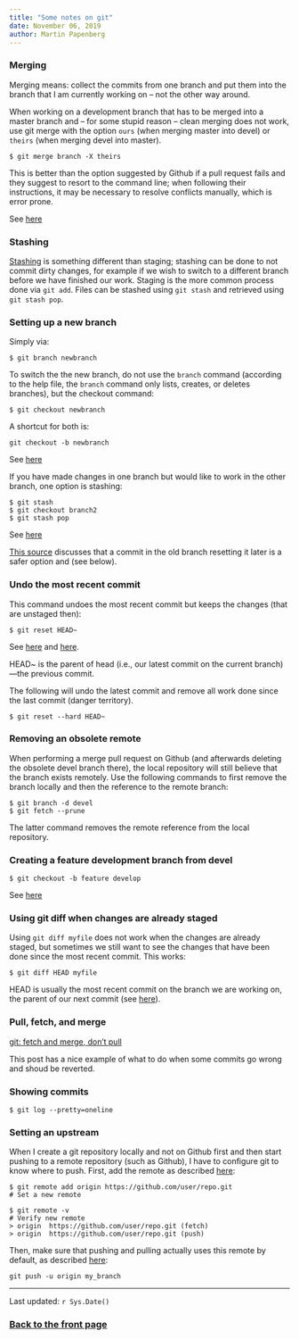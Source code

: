 ```yaml
---
title: "Some notes on git"
date: November 06, 2019
author: Martin Papenberg
---
```


### Merging

Merging means: collect the commits from one branch and put them into
the branch that I am currently working on -- not the other way around.

When working on a development branch that has to be merged into a 
master branch and -- for some stupid reason -- clean merging does not
work, use git merge with the option `ours` (when merging master into 
devel) or `theirs` (when merging devel into master).

```
$ git merge branch -X theirs
```

This is better than the option suggested by Github if a pull request 
fails and they suggest to resort to the command line; when following
their instructions, it may be necessary to resolve conflicts manually,
which is error prone.

See [here](https://stackoverflow.com/questions/13594344/force-git-to-always-choose-the-newer-version-during-a-merge)

### Stashing

[Stashing](https://git-scm.com/book/en/v1/Git-Tools-Stashing) is 
something different than staging; stashing can be done to not commit 
dirty changes, for example if we wish to switch to a different branch 
before we have finished our work. Staging is the more common process 
done via `git add`. Files can be stashed using `git stash` and retrieved
using `git stash pop`.

### Setting up a new branch

Simply via:

```
$ git branch newbranch
```

To switch the the new branch, do not use the `branch` command (according
to the help file, the `branch` command only lists, creates, or deletes 
branches), but the checkout command:

```
$ git checkout newbranch
```

A shortcut for both is:

```
git checkout -b newbranch
```

See [here](https://happygitwithr.com/git-branches.html)

If you have made changes in one branch but would like to work in the 
other branch, one option is stashing:

```
$ git stash
$ git checkout branch2
$ git stash pop
```

See [here](https://stackoverflow.com/questions/556923/how-do-i-merge-my-local-uncommitted-changes-into-another-git-branch)

[This 
source](https://happygitwithr.com/git-branches.html#switching-branches) 
discusses that a commit in the old branch resetting it later is a safer
option and (see below). 

### Undo the most recent commit

This command undoes the most recent commit but keeps the changes (that
are unstaged then):

```
$ git reset HEAD~
```

See [here](https://stackoverflow.com/questions/927358/how-do-i-undo-the-most-recent-local-commits-in-git)
and [here](https://git-scm.com/book/en/v2/Git-Tools-Reset-Demystified).

HEAD~ is the parent of head (i.e., our latest commit on the current 
branch)---the previous commit.

The following will undo the latest commit and remove all work done since
the last commit (danger territory).

```
$ git reset --hard HEAD~
```

### Removing an obsolete remote

When performing a merge pull request on Github (and afterwards deleting 
the obsolete devel branch there), the local repository will still 
believe that the branch exists remotely. Use the following commands to 
first remove the branch locally and then the reference to the remote 
branch:

```
$ git branch -d devel
$ git fetch --prune
```

The latter command removes the remote reference from the local 
repository.

### Creating a feature development branch from devel

```
$ git checkout -b feature develop
```

See [here](https://nvie.com/posts/a-successful-git-branching-model/)

### Using git diff when changes are already staged

Using `git diff myfile` does not work when the changes are already 
staged, but sometimes we still want to see the changes that have been
done since the most recent commit. This works:

```
$ git diff HEAD myfile
```

HEAD is usually the most recent commit on the branch we are working on,
the parent of our next commit (see 
[here](https://stackoverflow.com/questions/2304087/what-is-head-in-git)).

### Pull, fetch, and merge

[git: fetch and merge, don’t pull](https://longair.net/blog/2009/04/16/git-fetch-and-merge/)


This post has a nice example of what to do when some commits go wrong 
and shoud be reverted.

### Showing commits

```
$ git log --pretty=oneline
```

### Setting an upstream

When I create a git repository locally and not on Github first and then
start pushing to a remote repository (such as Github), I have to 
configure git to know where to push. First, add the remote as described
[here](https://help.github.com/en/github/using-git/adding-a-remote):

```
$ git remote add origin https://github.com/user/repo.git
# Set a new remote

$ git remote -v
# Verify new remote
> origin  https://github.com/user/repo.git (fetch)
> origin  https://github.com/user/repo.git (push)
```

Then, make sure that pushing and pulling actually uses this remote by 
default, as described [here](https://stackoverflow.com/questions/6089294/why-do-i-need-to-do-set-upstream-all-the-time):

```
git push -u origin my_branch
```

---

Last updated: `r Sys.Date()`

### <a href="index.html">Back to the front page</a>

&nbsp;
